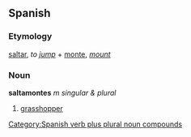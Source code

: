 ==Spanish==
===Etymology===
[[saltar]], ''to [[jump]]'' + [[monte]], ''[[mount]]''

===Noun===
'''saltamontes''' ''m singular & plural''

# [[grasshopper]]


[[Category:Spanish verb plus plural noun compounds]]